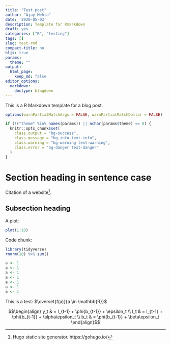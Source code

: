 ```yaml
---
title: "Test post"
author: "Ajay Mehta"
date: '2020-05-03'
description: Template for Rmarkdown
draft: yes
categories: ["R", "testing"]
tags: []
slug: test-rmd
compact-title: no
hljs: true
params:
  theme: ""
output:
  html_page:
    keep_md: false
editor_options:
  markdown:
    doctype: blogdown    
---
```


This is a R Markdown template for a blog post.

<!-- https://gohugo.io/content-management/summaries/ -->

<!--more-->

```r
options(warnPartialMatchArgs = FALSE, warnPartialMatchDollar = FALSE)

if (!("theme" %in% names(params)) || nchar(params$theme) == 0) {
  knitr::opts_chunk$set(
    class.output = "bg-success",
    class.message = "bg-info text-info",
    class.warning = "bg-warning text-warning",
    class.error = "bg-danger text-danger"
  )
}
```

# Section heading in sentence case

Citation of a website[^1].

## Subsection heading

A plot:

```r
plot(1:10)
```

Code chunk:

```r
library(tidyverse)
rnorm(10) %>% sum()
```

```r
a <- 1
a <- 1
a <- 1
a <- 1
a <- 1
a <- 1
a <- 1
```

This is a test: $\overset{f(a)}{a \in \mathbb{R}}$


$$\begin{align}
y_t & = l_{t-1} + \phi{b_{t-1}} + \epsilon_t \\
l_t & = l_{t-1} + \phi{b_{t-1}} + \alpha\epsilon_t \\
b_t & = \phi{b_{t-1}} + \beta\epsilon_t
\end{align}$$

[^1]: Hugo static site generator. https://gohugo.io/
